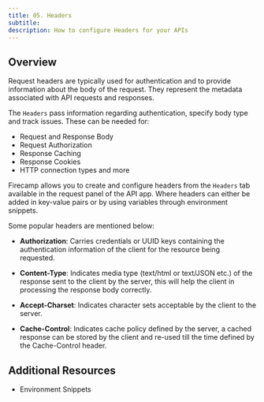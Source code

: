 ```yaml
---
title: 05. Headers
subtitle:
description: How to configure Headers for your APIs
---
```


## Overview

Request headers are typically used for authentication and to provide information about the body of the request. They represent the metadata associated with API requests and responses.

The `Headers` pass information regarding authentication, specify body type and track issues. These can be needed for:

- Request and Response Body
- Request Authorization
- Response Caching
- Response Cookies
- HTTP connection types and more

Firecamp allows you to create and configure headers from the `Headers` tab available in the request panel of the API app. Where headers can either be added in key-value pairs or by using variables through environment snippets.

Some popular headers are mentioned below:

- **Authorization**: Carries credentials or UUID keys containing the authentication information of the client for the resource being requested.

- **Content-Type**: Indicates media type (text/html or text/JSON etc.) of the response sent to the client by the server, this will help the client in processing the response body correctly.

- **Accept-Charset**: Indicates character sets acceptable by the client to the server.

- **Cache-Control**: Indicates cache policy defined by the server, a cached response can be stored by the client and re-used till the time defined by the Cache-Control header.

## Additional Resources
- Environment Snippets
